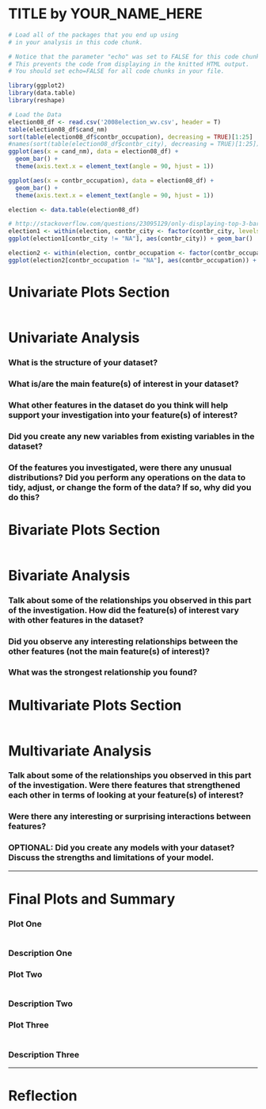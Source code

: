 TITLE by YOUR_NAME_HERE
========================================================

```r
# Load all of the packages that you end up using
# in your analysis in this code chunk.

# Notice that the parameter "echo" was set to FALSE for this code chunk.
# This prevents the code from displaying in the knitted HTML output.
# You should set echo=FALSE for all code chunks in your file.

library(ggplot2)
library(data.table)
library(reshape)

```

```r
# Load the Data
election08_df <- read.csv('2008election_wv.csv', header = T)
table(election08_df$cand_nm)
sort(table(election08_df$contbr_occupation), decreasing = TRUE)[1:25]
#names(sort(table(election08_df$contbr_city), decreasing = TRUE)[1:25])
ggplot(aes(x = cand_nm), data = election08_df) +
  geom_bar() +
  theme(axis.text.x = element_text(angle = 90, hjust = 1))

ggplot(aes(x = contbr_occupation), data = election08_df) +
  geom_bar() +
  theme(axis.text.x = element_text(angle = 90, hjust = 1))

election <- data.table(election08_df)

# http://stackoverflow.com/questions/23095129/only-displaying-top-3-bars-in-a-ggplot2-chart
election1 <- within(election, contbr_city <- factor(contbr_city, levels=names(sort(table(contbr_city), decreasing=TRUE))[1:5]))
ggplot(election1[contbr_city != "NA"], aes(contbr_city)) + geom_bar()

election2 <- within(election, contbr_occupation <- factor(contbr_occupation,levels=names(sort(table(contbr_occupation), decreasing=TRUE))[1:5]))
ggplot(election2[contbr_occupation != "NA"], aes(contbr_occupation)) + geom_bar()
```

# Univariate Plots Section
```r

```

# Univariate Analysis

### What is the structure of your dataset?

### What is/are the main feature(s) of interest in your dataset?

### What other features in the dataset do you think will help support your investigation into your feature(s) of interest?

### Did you create any new variables from existing variables in the dataset?

### Of the features you investigated, were there any unusual distributions? Did you perform any operations on the data to tidy, adjust, or change the form of the data? If so, why did you do this?



# Bivariate Plots Section
```r

```

# Bivariate Analysis

### Talk about some of the relationships you observed in this part of the investigation. How did the feature(s) of interest vary with other features in the dataset?

### Did you observe any interesting relationships between the other features (not the main feature(s) of interest)?

### What was the strongest relationship you found?




# Multivariate Plots Section

```r

```

# Multivariate Analysis

### Talk about some of the relationships you observed in this part of the investigation. Were there features that strengthened each other in terms of looking at your feature(s) of interest?

### Were there any interesting or surprising interactions between features?

### OPTIONAL: Did you create any models with your dataset? Discuss the strengths and limitations of your model.

------

# Final Plots and Summary

### Plot One
```r

```

### Description One


### Plot Two
```r

```

### Description Two


### Plot Three
```r

```

### Description Three

------

# Reflection
